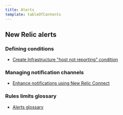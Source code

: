 ```yaml
---
title: Alerts
template: tableOfContents
---
```


## New Relic alerts

### Defining conditions

* [Create Infrastructure "host not reporting" condition](/docs/alerts/new-relic-alerts/defining-conditions/create-infrastructure-host-not-reporting-condition)

### Managing notification channels

* [Enhance notifications using New Relic Connect](/docs/alerts/new-relic-alerts/managing-notification-channels/new-relic-connect)

### Rules limits glossary

* [Alerts glossary](/docs/alerts/new-relic-alerts/rules-limits-glossary/alerts-glossary)
